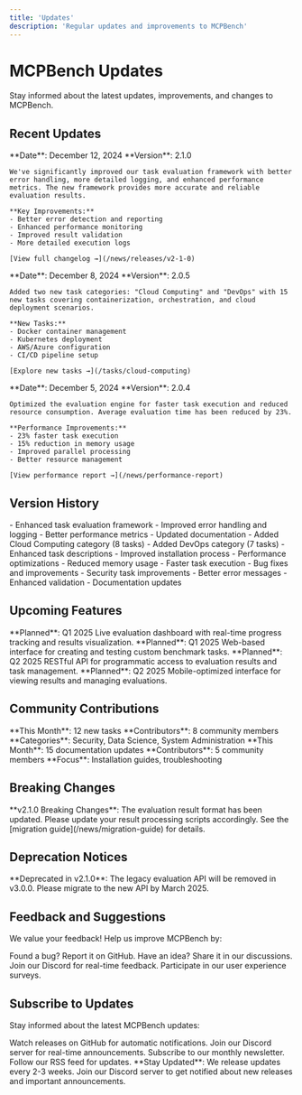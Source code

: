 ```yaml
---
title: 'Updates'
description: 'Regular updates and improvements to MCPBench'
---
```


# MCPBench Updates

Stay informed about the latest updates, improvements, and changes to MCPBench.

## Recent Updates

<CardGroup cols={1}>
  <Card title="Enhanced Task Evaluation Framework" icon="zap">
    **Date**: December 12, 2024  
    **Version**: 2.1.0  
    
    We've significantly improved our task evaluation framework with better error handling, more detailed logging, and enhanced performance metrics. The new framework provides more accurate and reliable evaluation results.
    
    **Key Improvements:**
    - Better error detection and reporting
    - Enhanced performance monitoring
    - Improved result validation
    - More detailed execution logs
    
    [View full changelog →](/news/releases/v2-1-0)
  </Card>
  
  <Card title="New Task Categories Added" icon="plus">
    **Date**: December 8, 2024  
    **Version**: 2.0.5  
    
    Added two new task categories: "Cloud Computing" and "DevOps" with 15 new tasks covering containerization, orchestration, and cloud deployment scenarios.
    
    **New Tasks:**
    - Docker container management
    - Kubernetes deployment
    - AWS/Azure configuration
    - CI/CD pipeline setup
    
    [Explore new tasks →](/tasks/cloud-computing)
  </Card>
  
  <Card title="Performance Optimization" icon="speed">
    **Date**: December 5, 2024  
    **Version**: 2.0.4  
    
    Optimized the evaluation engine for faster task execution and reduced resource consumption. Average evaluation time has been reduced by 23%.
    
    **Performance Improvements:**
    - 23% faster task execution
    - 15% reduction in memory usage
    - Improved parallel processing
    - Better resource management
    
    [View performance report →](/news/performance-report)
  </Card>
</CardGroup>

## Version History

<AccordionGroup>
  <Accordion title="v2.1.0 (December 12, 2024)">
    - Enhanced task evaluation framework
    - Improved error handling and logging
    - Better performance metrics
    - Updated documentation
  </Accordion>
  <Accordion title="v2.0.5 (December 8, 2024)">
    - Added Cloud Computing category (8 tasks)
    - Added DevOps category (7 tasks)
    - Enhanced task descriptions
    - Improved installation process
  </Accordion>
  <Accordion title="v2.0.4 (December 5, 2024)">
    - Performance optimizations
    - Reduced memory usage
    - Faster task execution
    - Bug fixes and improvements
  </Accordion>
  <Accordion title="v2.0.3 (November 28, 2024)">
    - Security task improvements
    - Better error messages
    - Enhanced validation
    - Documentation updates
  </Accordion>
</AccordionGroup>

## Upcoming Features

<CardGroup cols={2}>
  <Card title="Real-time Evaluation" icon="play">
    **Planned**: Q1 2025  
    Live evaluation dashboard with real-time progress tracking and results visualization.
  </Card>
  <Card title="Custom Task Builder" icon="wrench">
    **Planned**: Q1 2025  
    Web-based interface for creating and testing custom benchmark tasks.
  </Card>
  <Card title="API Integration" icon="code">
    **Planned**: Q2 2025  
    RESTful API for programmatic access to evaluation results and task management.
  </Card>
  <Card title="Mobile Support" icon="smartphone">
    **Planned**: Q2 2025  
    Mobile-optimized interface for viewing results and managing evaluations.
  </Card>
</CardGroup>

## Community Contributions

<CardGroup cols={2}>
  <Card title="Task Contributions" icon="users">
    **This Month**: 12 new tasks  
    **Contributors**: 8 community members  
    **Categories**: Security, Data Science, System Administration
  </Card>
  <Card title="Documentation Improvements" icon="book">
    **This Month**: 15 documentation updates  
    **Contributors**: 5 community members  
    **Focus**: Installation guides, troubleshooting
  </Card>
</CardGroup>

## Breaking Changes

<Warning>
  **v2.1.0 Breaking Changes**: The evaluation result format has been updated. Please update your result processing scripts accordingly. See the [migration guide](/news/migration-guide) for details.
</Warning>

## Deprecation Notices

<Info>
  **Deprecated in v2.1.0**: The legacy evaluation API will be removed in v3.0.0. Please migrate to the new API by March 2025.
</Info>

## Feedback and Suggestions

We value your feedback! Help us improve MCPBench by:

<CardGroup cols={2}>
  <Card title="Report Issues" icon="bug" href="https://github.com/mcpbench/issues">
    Found a bug? Report it on GitHub.
  </Card>
  <Card title="Feature Requests" icon="lightbulb" href="https://github.com/mcpbench/discussions">
    Have an idea? Share it in our discussions.
  </Card>
  <Card title="Community Feedback" icon="message-circle" href="https://discord.gg/mcpbench">
    Join our Discord for real-time feedback.
  </Card>
  <Card title="User Surveys" icon="clipboard" href="https://forms.mcpbench.ai/feedback">
    Participate in our user experience surveys.
  </Card>
</CardGroup>

## Subscribe to Updates

Stay informed about the latest MCPBench updates:

<CardGroup cols={2}>
  <Card title="GitHub Releases" icon="github" href="https://github.com/mcpbench/releases">
    Watch releases on GitHub for automatic notifications.
  </Card>
  <Card title="Discord Announcements" icon="message-circle" href="https://discord.gg/mcpbench">
    Join our Discord server for real-time announcements.
  </Card>
  <Card title="Email Newsletter" icon="mail" href="https://newsletter.mcpbench.ai">
    Subscribe to our monthly newsletter.
  </Card>
  <Card title="RSS Feed" icon="rss" href="https://mcpbench.ai/feed.xml">
    Follow our RSS feed for updates.
  </Card>
</CardGroup>

<Info>
  **Stay Updated**: We release updates every 2-3 weeks. Join our Discord server to get notified about new releases and important announcements.
</Info>
